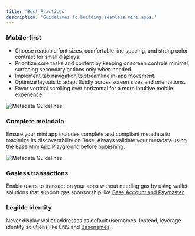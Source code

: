 ```yaml
---
title: 'Best Practices'
description: 'Guidelines to building seamless mini apps.'
---
```


### Mobile-first
- Choose readable font sizes, comfortable line spacing, and strong color contrast for small displays.
- Prioritize core tasks and content by keeping onscreen controls minimal, surfacing secondary actions only when needed.
- Implement tab navigation to streamline in-app movement.
- Optimize layouts to adapt fluidly across screen sizes and orientations.
- Favor vertical scrolling over horizontal for a more intuitive mobile experience

![Metadata Guidelines](/images/minikit/mobile-first.png)

### Complete metadata
Ensure your mini app includes complete and compliant metadata to maximize its discoverability on Base. Always validate your metadata using the [Base Mini App Playground](base.dev/mini-app-playground) before publishing. 

![Metadata Guidelines](/images/minikit/metadata-guidelines.png)

### Gasless transactions
Enable users to transact on your apps without needing gas by using wallet solutions that support gas sponsorship like [Base Account and Paymaster](/base-account/improve-ux/sponsor-gas/paymasters).

### Legible identity
Never display wallet addresses as default usernames. Instead, leverage identity solutions like ENS and [Basenames](/base-account/basenames/basenames-onchainkit-tutorial).

